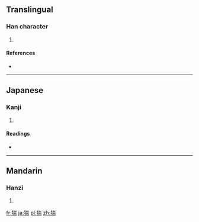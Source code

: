 ==Translingual==

===Han character===
{{Han char|rn=94|rad=犬|as=09|sn=12|four=|canj=大竹山一月 (KHUMB)}}

# {{defn|Han|sort=犬09}}

====References====
* {{Han ref|kx=0715.050|dkj=20540|dj=1127.060|hdz=21358.050|uh=732F|ud=29487}}

----

==Japanese==

===Kanji===
{{ja-kanji|grade=|rs=犬09}}

# {{defn|lang=ja|sort=犬09}}

====Readings====
* {{ja-readings|on=[[たん]] (tan)|kun=[[いのしし]] (inoshishi)|nanori=}}

----

==Mandarin==

===Hanzi===
{{cmn-hanzi|pin=[[tuān]] ([[tuan1]])|wg=t'uan<sup>1</sup>}}

# {{defn|lang=cmn|sort=犬09}}

[[fr:猯]]
[[ja:猯]]
[[pl:猯]]
[[zh:猯]]